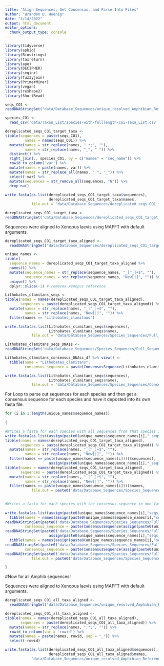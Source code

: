 ```yaml
---
title: "Align Sequences, Get Consensus, and Parse Into Files"
author: "Brandon D. Hoenig"
date: "3/14/2022"
output: html_document
editor_options: 
  chunk_output_type: console
---
```


```r
library(tidyverse)
library(aphid)
library(Biostrings)
library(taxreturn)
library(ape)
library(DECIPHER)
library(seqinr)
library(fuzzyjoin)
library(PrimerMiner)
library(vegan)
library(reshape2)
library(ShortRead)
```

```r
seqs_CO1 <-
readDNAStringSet("data/Database_Sequences/unique_resolved_Amphibian_Reference_Sequences_COI.fasta") 

species_CO1 <-
  read_csv('data/Taxon_List/species-with-fulllength-coi-Taxa_List.csv')
```

```r
dereplicated_seqs_CO1_target_taxa <-
tibble(sequences = paste(seqs_CO1), 
         names = names(seqs_CO1)) %>%
  mutate(names = str_replace(names, ".*;", ""),
         names = str_replace(names, "_", " ")) %>%
  distinct() %>% 
  right_join(., species_CO1, by = c("names" = "seq_name")) %>%
  rowid_to_column('var') %>%
  mutate(names = paste(names, var)) %>%
  mutate(names = str_replace_all(names, " ", "_")) %>%
  select(-var) %>%
  mutate(sequences = str_remove_all(sequences, "N")) %>% 
  drop_na()
  
write.fasta(as.list(dereplicated_seqs_CO1_target_taxa$sequences), 
                    dereplicated_seqs_CO1_target_taxa$names, 
            file.out = 'data/Database_Sequences/dereplicated_seqs_CO1_target_taxa.fasta')

dereplicated_seqs_CO1_target_taxa <-
readDNAStringSet('data/Database_Sequences/dereplicated_seqs_CO1_target_taxa.fasta')
```

Sequences were aligned to Xenopus laevis using MAFFT with default arguments. 
```r
dereplicated_seqs_CO1_target_taxa_aligned <-
  readDNAStringSet("data/Database_Sequences/dereplicated_seqs_CO1_target_taxa_aligned.fasta") 
```

```r
unique_names <-
tibble(
  sequence_names = dereplicated_seqs_CO1_target_taxa_aligned %>%
  names()) %>%
  mutate(sequence_names = str_replace(sequence_names, "_[^_]+$", ""),
         sequence_names = str_replace(sequence_names, "New[|]", "")) %>%
  unique() %>%
  dplyr::slice(-1) # removes xenopus reference
```


```r
Lithobates_clamitans_seqs <-
tibble(names = names(dereplicated_seqs_CO1_target_taxa_aligned),
       sequences = paste(dereplicated_seqs_CO1_target_taxa_aligned)) %>%
  mutate(names = str_replace(names, "_[^_]+$", ""),
         names = str_replace(names, "New[|]", "")) %>%
  filter(names == "Lithobates_clamitans") 

write.fasta(as.list(Lithobates_clamitans_seqs$sequences), 
                    Lithobates_clamitans_seqs$names, 
            file.out = 'data/Database_Sequences/Species_Sequences/Full_Sequences/Lithobates_clamitans_seqs.fasta')

Lithobates_clamitans_seqs_DNAss <- 
readDNAStringSet('data/Database_Sequences/Species_Sequences/Full_Sequences/Lithobates_clamitans_seqs.fasta')

Lithobates_clamitans_consensus_DNAss_df %>% view() <-
  tibble(name = "Lithobates_clamitans", 
         consensus_sequence = paste(ConsensusSequence(Lithobates_clamitans_seqs_DNAss)))

write.fasta(as.list(Lithobates_clamitans_seqs$sequences), 
                    Lithobates_clamitans_seqs$names, 
            file.out = 'data/Database_Sequences/Species_Sequences/Consensus_Sequences/Lithobates_clamitans_consesus_seq.fasta', open = 'w')
```

For Loop to parse out sequences for each species and then get a consensus sequence for each species and have it deposted into its own fasta file. 
```r

for (i in 1:length(unique_names$sequence_names))
  
{

#Writes a fasta for each species with all sequences from that species in one fasta.
write.fasta(as.list(assign(paste0(unique_names$sequence_names[i],"_seqs"), # name of R Object
tibble(names = names(dereplicated_seqs_CO1_target_taxa_aligned),
       sequences = paste(dereplicated_seqs_CO1_target_taxa_aligned)) %>%
  mutate(names = str_replace(names, "_[^_]+$", ""),
         names = str_replace(names, "New[|]", "")) %>%
  filter(names == paste(unique_names$sequence_names[i])))$sequences), 
                    assign(paste0(unique_names$sequence_names[i],"_seqs"),
tibble(names = names(dereplicated_seqs_CO1_target_taxa_aligned),
       sequences = paste(dereplicated_seqs_CO1_target_taxa_aligned)) %>%
  mutate(names = str_replace(names, "_[^_]+$", ""),
         names = str_replace(names, "New[|]", "")) %>%
  filter(names == paste(unique_names$sequence_names[i])))$names, 
            file.out = paste0('data/Database_Sequences/Species_Sequences/Full_Sequences/', unique_names$sequence_names[i], ".fasta"), open = 'w')

  
#Writes a fasta for each species with the consensus sequence in one fasta file
  
write.fasta(as.list(assign(paste0(unique_names$sequence_names[i],"seqs_DNAss_df"),
  tibble(names = names(assign(paste0(unique_names$sequence_names[i],"seqs_DNAss"), 
readDNAStringSet(paste0('data/Database_Sequences/Species_Sequences/Full_Sequences/', unique_names$sequence_names[i], ".fasta")))), 
         consensus_sequence = paste(ConsensusSequence(assign(paste0(unique_names$sequence_names[i],"seqs_DNAss"), 
readDNAStringSet(paste0('data/Database_Sequences/Species_Sequences/Full_Sequences/', unique_names$sequence_names[i], ".fasta"))),  ignoreNonBases = TRUE, noConsensusChar = "N", includeTerminalGaps = F))))$consensus_sequence), 
                    assign(paste0(unique_names$sequence_names[i],"seqs_DNAss_df"),
  tibble(names = names(assign(paste0(unique_names$sequence_names[i],"seqs_DNAss"), 
readDNAStringSet(paste0('data/Database_Sequences/Species_Sequences/Full_Sequences/', unique_names$sequence_names[i], ".fasta")))), 
         consensus_sequence = paste(ConsensusSequence(assign(paste0(unique_names$sequence_names[i],"seqs_DNAss"), 
readDNAStringSet(paste0('data/Database_Sequences/Species_Sequences/Full_Sequences/', unique_names$sequence_names[i], ".fasta"))),  ignoreNonBases = TRUE, noConsensusChar = "N", includeTerminalGaps = F))))$names, 
            file.out = paste0('data/Database_Sequences/Species_Sequences/Consensus_Sequences/', unique_names$sequence_names[i], "_consensus_seq.fasta"), open = 'w')

}
```



#Now for all Amphib sequences!

Sequences were aligned to Xenopus laevis using MAFFT with default arguments. 
```r
dereplicated_seqs_CO1_all_taxa_aligned <-
  readDNAStringSet("data/Database_Sequences/unique_resolved_Amphibian_Reference_Sequences_COI_aligned.fasta") 

dereplicated_seqs_CO1_all_taxa_aligned <-
tibble(names = names(dereplicated_seqs_CO1_all_taxa_aligned),
       sequences = paste(dereplicated_seqs_CO1_all_taxa_aligned)) %>%
  mutate(names = str_replace(names, ".*;", "")) %>%
  rowid_to_column(var = 'rowid') %>%
  mutate(names = paste(names, rowid, sep = "_")) %>%
  select(-rowid)

write.fasta(as.list(dereplicated_seqs_CO1_all_taxa_aligned$sequences), 
                    dereplicated_seqs_CO1_all_taxa_aligned$names,
            "data/Database_Sequences/unique_resolved_Amphibian_Reference_Sequences_COI_aligned.fasta")
```





